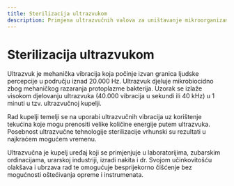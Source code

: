 ```yaml
---
title: Sterilizacija ultrazvukom
description: Primjena ultrazvučnih valova za uništavanje mikroorganizama
---
```


# Sterilizacija ultrazvukom

Ultrazvuk je mehanička vibracija koja počinje izvan granica ljudske percepcije u području iznad 20.000 Hz. Ultrazvuk djeluje mikrobiocidno zbog mehaničkog razaranja protoplazme bakterija. Uzorak se izlaže visokom djelovanju ultrazvuka (40.000 vibracija u sekundi ili 40 kHz) u 1 minuti u tzv. ultrazvučnoj kupelji. 

Rad kupelji temelji se na uporabi ultrazvučnih vibracija uz korištenje tekućina koje mogu prenositi velike količine energije putem ultrazvuka. Posebnost ultrazvučne tehnologije sterilizacije vrhunski su rezultati u najkraćem mogućem vremenu. 

Ultrazvučna je kupelj uređaj koji se primjenjuje u laboratorijima, zubarskim ordinacijama, urarskoj industriji, izradi nakita i dr. Svojom učinkovitošću olakšava i ubrzava rad te omogućuje besprijekorno čišćenje bez mogućnosti oštećivanja opreme i instrumenata.